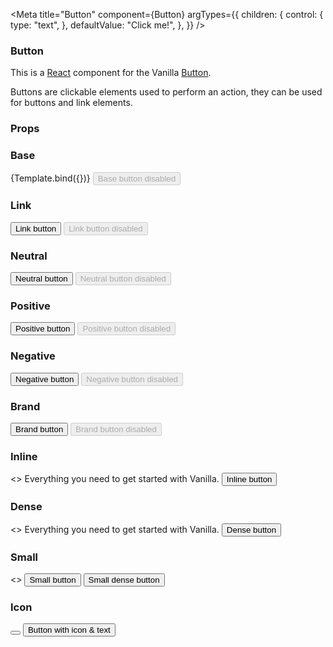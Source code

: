 

<Meta
  title="Button"
  component={Button}
  argTypes={{
    children: {
      control: {
        type: "text",
      },
      defaultValue: "Click me!",
    },
  }}
/>


### Button

This is a [React](https://reactjs.org/) component for the Vanilla [Button](https://docs.vanillaframework.io/patterns/buttons/).

Buttons are clickable elements used to perform an action, they can be used for buttons and link elements.

### Props

<ArgsTable of={Button} />

### Base

<Canvas>
  <Story name="Base">{Template.bind({})}</Story>
</Canvas>

<Canvas>
  <Story name="Base disabled">
    <Button appearance="base" disabled>
      Base button disabled
    </Button>
  </Story>
</Canvas>

### Link

<Canvas>
  <Story name="Link">
    <Button element="a" href="#test" appearance="base">
      Link button
    </Button>
  </Story>
</Canvas>

<Canvas>
  <Story name="Link disabled">
    <Button element="a" href="#test" appearance="base" disabled>
      Link button disabled
    </Button>
  </Story>
</Canvas>

### Neutral

<Canvas>
  <Story name="Neutral">
    <Button appearance="neutral">Neutral button</Button>
  </Story>
</Canvas>

<Canvas>
  <Story name="Neutral disabled">
    <Button appearance="neutral" disabled>
      Neutral button disabled
    </Button>
  </Story>
</Canvas>

### Positive

<Canvas>
  <Story name="Positive">
    <Button appearance="positive">Positive button</Button>
  </Story>
</Canvas>

<Canvas>
  <Story name="Positive disabled">
    <Button appearance="positive" disabled>
      Positive button disabled
    </Button>
  </Story>
</Canvas>

### Negative

<Canvas>
  <Story name="Negative">
    <Button appearance="negative">Negative button</Button>
  </Story>
</Canvas>

<Canvas>
  <Story name="Negative disabled">
    <Button appearance="negative" disabled>
      Negative button disabled
    </Button>
  </Story>
</Canvas>

### Brand

<Canvas>
  <Story name="Brand">
    <Button appearance="brand">Brand button</Button>
  </Story>
</Canvas>

<Canvas>
  <Story name="Brand disabled">
    <Button appearance="brand" disabled>
      Brand button disabled
    </Button>
  </Story>
</Canvas>

### Inline

<Canvas>
  <Story name="Inline">
    <>
      <span>Everything you need to get started with Vanilla. </span>
      <Button appearance="neutral" inline>
        Inline button
      </Button>
    </>
  </Story>
</Canvas>

### Dense

<Canvas>
  <Story name="Dense">
    <>
      <span>Everything you need to get started with Vanilla. </span>
      <Button dense>Dense button</Button>
    </>
  </Story>
</Canvas>

### Small

<Canvas>
  <Story name="Small">
    <>
      <Button small>Small button</Button>
      <Button small dense>Small dense button</Button>
    </>
  </Story>
</Canvas>

### Icon

<Canvas>
  <Story name="Icon">
    <Button hasIcon>
      <i className="p-icon--plus"></i>
    </Button>
  </Story>
</Canvas>

<Canvas>
  <Story name="Icon & text">
    <Button hasIcon>
      <i className="p-icon--plus"></i> <span>Button with icon & text</span>
    </Button>
  </Story>
</Canvas>
